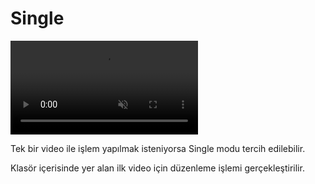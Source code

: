 # Single

<video autoPlay muted loop controls>
  <source src="/single.mp4" type="video/mp4" />
  Your browser does not support the video tag.
</video>


Tek bir video ile işlem yapılmak isteniyorsa Single modu tercih edilebilir.

Klasör içerisinde yer alan ilk video için düzenleme işlemi gerçekleştirilir.